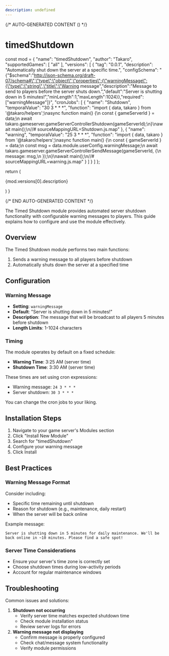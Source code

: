 ```yaml
---
description: undefined
---
```


{/* AUTO-GENERATED CONTENT () */}


# timedShutdown

  const mod = {
  "name": "timedShutdown",
  "author": "Takaro",
  "supportedGames": [
    "all"
  ],
  "versions": [
    {
      "tag": "0.0.1",
      "description": "Automatically shut down the server at a specific time.",
      "configSchema": "{\"$schema\":\"http://json-schema.org/draft-07/schema#\",\"type\":\"object\",\"properties\":{\"warningMessage\":{\"type\":\"string\",\"title\":\"Warning message\",\"description\":\"Message to send to players before the server shuts down.\",\"default\":\"Server is shutting down in 5 minutes!\",\"minLength\":1,\"maxLength\":1024}},\"required\":[\"warningMessage\"]}",
      "cronJobs": [
        {
          "name": "Shutdown",
          "temporalValue": "30 3 * * *",
          "function": "import { data, takaro } from '@takaro/helpers';\nasync function main() {\n    const { gameServerId } = data;\n    await takaro.gameserver.gameServerControllerShutdown(gameServerId);\n}\nawait main();\n//# sourceMappingURL=Shutdown.js.map"
        },
        {
          "name": "warning",
          "temporalValue": "25 3 * * *",
          "function": "import { data, takaro } from '@takaro/helpers';\nasync function main() {\n    const { gameServerId } = data;\n    const msg = data.module.userConfig.warningMessage;\n    await takaro.gameserver.gameServerControllerSendMessage(gameServerId, {\n        message: msg,\n    });\n}\nawait main();\n//# sourceMappingURL=warning.js.map"
        }
      ]
    }
  ]
};

  return (
    <div>
      <p>{mod.versions[0].description}</p>
      <Commands commands={mod.versions[0].commands} />
      <CronJobs cronJobs={mod.versions[0].cronJobs} />
      <Hooks hooks={mod.versions[0].hooks} />
      <Config configSchema={mod.versions[0].configSchema} />
    </div>
  )
}

<Module />

{/* END AUTO-GENERATED CONTENT */}

The Timed Shutdown module provides automated server shutdown functionality with configurable warning messages to players. This guide explains how to configure and use the module effectively.

## Overview

The Timed Shutdown module performs two main functions:

1. Sends a warning message to all players before shutdown
2. Automatically shuts down the server at a specified time

## Configuration

### Warning Message

- **Setting**: `warningMessage`
- **Default**: "Server is shutting down in 5 minutes!"
- **Description**: The message that will be broadcast to all players 5 minutes before shutdown
- **Length Limits**: 1-1024 characters

### Timing

The module operates by default on a fixed schedule:

- **Warning Time**: 3:25 AM (server time)
- **Shutdown Time**: 3:30 AM (server time)

These times are set using cron expressions:

- Warning message: `24 3 * * *`
- Server shutdown: `30 3 * * *`

You can change the cron jobs to your liking.

## Installation Steps

1. Navigate to your game server's Modules section
2. Click "Install New Module"
3. Search for "timedShutdown"
4. Configure your warning message
5. Click Install

## Best Practices

### Warning Message Format

Consider including:

- Specific time remaining until shutdown
- Reason for shutdown (e.g., maintenance, daily restart)
- When the server will be back online

Example message:

`Server is shutting down in 5 minutes for daily maintenance. We'll be back online in ~10 minutes. Please find a safe spot!`

### Server Time Considerations

- Ensure your server's time zone is correctly set
- Choose shutdown times during low-activity periods
- Account for regular maintenance windows

## Troubleshooting

Common issues and solutions:

1. **Shutdown not occurring**
    - Verify server time matches expected shutdown time
    - Check module installation status
    - Review server logs for errors
2. **Warning message not displaying**
    - Confirm message is properly configured
    - Check chat/message system functionality
    - Verify module permissions
